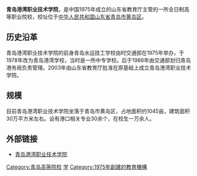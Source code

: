{{unreferenced|time=2017-02-26T16:07:43+00:00}}
{{expand|time=2017-02-26T13:44:45+00:00}}
{{高校|name=青岛港湾职业技术学院<br />Qingdao Harbour Vocational& Technical College|image=[[File:Qingdao_Harbour_Vocational&_Technical_College.jpg|240px]]|logo=|motto=爱党 报国 求实 向上|secretary=|president=|vice-president=|type=公办高职院校|established=1975年|location={{CHN}}[[山东省|山东省]][[青岛市|青岛市]][[黄岛区|黄岛区]]|students=|staff=|campus=|address=科教二路316号|zip=|telephone=|area=|sports=|mascot=|website=http://www.qdgw.com/|label_color=|border_color=|box_width=}}

'''青岛港湾职业技术学院'''，是中国1975年成立的山东省教育厅主管的一所全日制高等职业院校，校址位于[[中华人民共和国|中华人民共和国]][[山东省|山东省]][[青岛市|青岛市]][[黄岛区|黄岛区]]。

== 历史沿革 ==
青岛港湾职业技术学院的前身青岛水运技工学校由时交通部在1975年举办，于1978年改为青岛港湾学校，当时是一所中专学校。后于1986年由交通部划归青岛港务局负责管理。2003年由山东省教育厅批准在原基础上成立青岛港湾职业技术学院。 

== 规模==
目前青岛港湾职业技术学院坐落于青岛市黄岛区，占地面积约1045亩，建筑面积30万平方米左右。设有港口相关专业30余个，在校生一万余人。
   

== 外部链接 ==
* [https://web.archive.org/web/20170516201710/http://www.qdgw.com/ 青岛港湾职业技术学院] 



{{青岛小作品}}

{{山东高等院校|nocat}}
{{青岛高等院校}}

[[Category:青岛高等院校|Category:青岛高等院校]]
[[Category:黄岛区|学]]
[[Category:1975年創建的教育機構|Category:1975年創建的教育機構]]
